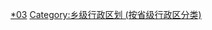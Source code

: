 {{Catnav|頁面分類|各種主題的頁面分類|依中国各省来作的分类|中国各省行政区划|广西行政区划}}
[[Category:广西行政区划|*03]]
[[Category:乡级行政区划_(按省级行政区分类)|Category:乡级行政区划 (按省级行政区分类)]]
